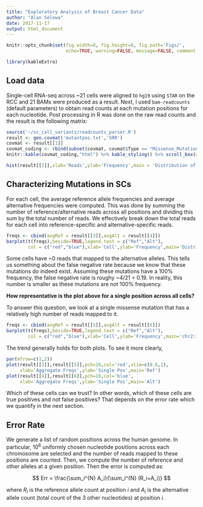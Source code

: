```yaml
---
title: "Exploratory Analysis of Breast Cancer Data"
author: "Alan Selewa"
date: 2017-11-17
output: html_document
---
```


```r
knitr::opts_chunk$set(fig.width=8, fig.height=6, fig.path='Figs/',
                      echo=TRUE, warning=FALSE, message=FALSE, comment = NA)
```

```r
library(kableExtra)
```

## Load data

Single-cell RNA-seq across ~21 cells were aligned to ``hg19`` using ``STAR`` on the RCC and 21 BAMs were produced as a result. Next, I used ``bam-readcounts`` (default parameters) to obtain read counts at each mutation positions for each nucleotide. Post processing in R was done on the raw read counts and the result is the following matrix:

```r
source('~/sc_call_variants/readcounts_parser.R')
result <- gen.covmat('mutantpos.txt','SRR')
covmat <- result[[1]]
covmat_coding <- rbind(subset(covmat, covmat$Type == "Missense_Mutation"),subset(covmat, covmat$Type == "Silent"),subset(covmat, covmat$Type == "Splice_Site"))
knitr::kable(covmat_coding,"html") %>% kable_styling() %>% scroll_box(width="805px",height='400px')
```

```r
hist(result[[2]],xlab='Reads',ylab='Frequency',main = 'Distribution of Reads',col='blue')
```

## Characterizing Mutations in SCs

For each cell, the average reference allele frequencies and average alternative frequencies were computed. This was done by summing the number of reference/alternative reads across all positions and dividing this sum by the total number of reads. We effectively break down the total reads for each cell into reference-specific and alternative-specific reads. 

```r
freqs <- cbind(avgRef = result[[3]],avgAlt = result[[4]])
barplot(t(freqs),beside=TRUE,legend.text = c("Ref","Alt"),
        col = c("red","blue"),xlab='Cell',ylab='Frequency',main='Distribution of Reads')
```


Some cells have ~0 reads that mapped to the alternative alleles. This tells us something about the false negative rate because we know that these mutations do indeed exist. Assuming these mutations have a 100% frequency, the false negative rate is roughy ~4/21 = 0.19. In reality, this number is smaller as these mutations are not 100% frequency.

**How representative is the plot above for a single position across all cells?**

To answer this question, we look at a single missense mutation that has a relatively high number of reads mapped to it.

```r
freqs <- cbind(avgRef = result[[5]],avgAlt = result[[6]])
barplot(t(freqs),beside=TRUE,legend.text = c("Ref","Alt"),
        col = c("red","blue"),xlab='Cell',ylab='Frequency',main='chr2:178098042')
```

The trend generally holds for both plots. To see it more clearly,

```r
par(mfrow=c(1,2))
plot(result[[3]],result[[5]],pch=16,col='red',xlim=c(0.6,1),
     xlab='Aggregate Freqs',ylab='Single Pos',main='Ref')
plot(result[[4]],result[[6]],pch=16,col='blue',
     xlab='Aggregate Freqs',ylab='Single Pos',main='Alt')
```

Which of these cells can we trust? In other words, which of these cells are true positives and not false positives? That 
depends on the error rate which we quantify in the next section.

## Error Rate

We generate a list of random positions across the human genome. In particular, $10^6$ uniformly chosen nucleotide positions across each chromosome are selected and the number of reads mapped to these positions are counted. Then, we compute the number of reference and other alleles at a given position. Then the error is computed as:

$$ Err = \frac{\sum_i^{N} A_i}{\sum_i^{N} (R_i+A_i)} $$

where $R_i$ is the reference allele count at position $i$ and $A_i$ is the alternative allele count (total count of the 3 other nucleotides) at position $i$. 



